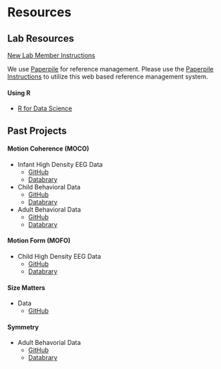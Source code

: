 # Resources

## Lab Resources

[New Lab Member Instructions](http://gilmore-lab.github.io/protocols/onboarding.html)  

We use [Paperpile](https://paperpile.com/) for reference management. Please use the [Paperpile Instructions](http://gilmore-lab.github.io/protocols/paperpile_instructions.html) to utilize this web based reference management system.  

#### Using R  
  - [R for Data Science](https://r4ds.had.co.nz/)  
  
## Past Projects

#### Motion Coherence (MOCO)   
  - Infant High Density EEG Data  
    - [GitHub](https://github.com/gilmore-lab/moco)  
    - [Databrary](https://nyu.databrary.org/volume/146)   
  - Child Behavioral Data  
    - [GitHub](https://github.com/gilmore-lab/moco-psychophysics/tree/master/child-laminar-radial)  
    - [Databrary](https://nyu.databrary.org/volume/218)  
  - Adult Behavioral Data  
    - [GitHub](https://github.com/gilmore-lab/moco-psychophysics/tree/master/adult-laminar-radial)  
    - [Databrary](https://nyu.databrary.org/volume/73)    

#### Motion Form (MOFO)  
  - Child High Density EEG Data
    - [GitHub](https://github.com/gilmore-lab/child-motion-form)  
    - [Databrary](https://nyu.databrary.org/volume/144)  
  
#### Size Matters 
 - Data
    - [GitHub](https://github.com/gilmore-lab/brain-behavior-data)

#### Symmetry 
  - Adult Behavorial Data  
    - [GitHub](https://github.com/gilmore-lab/symmetry-sorting)  
    - [Databrary](https://nyu.databrary.org/volume/324)  






